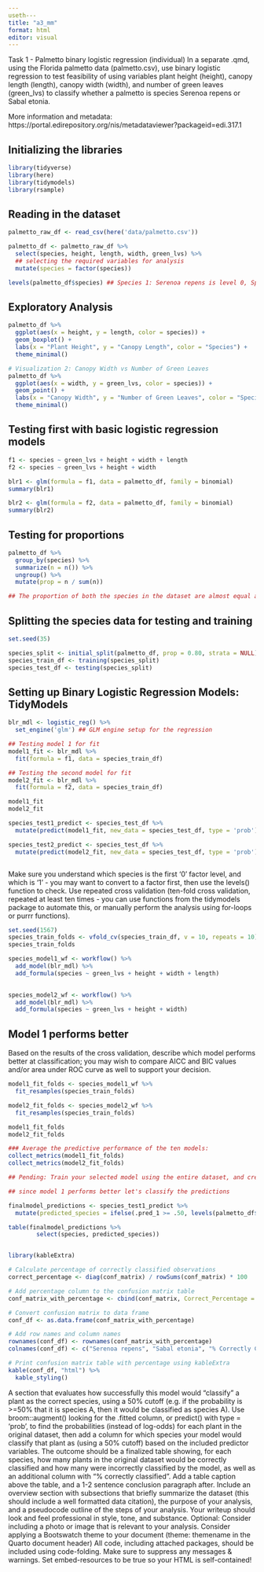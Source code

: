 ```yaml
---
useth---
title: "a3_mm"
format: html
editor: visual
---
```


Task 1 - Palmetto binary logistic regression (individual)
In a separate .qmd, using the Florida palmetto data (palmetto.csv), use binary logistic regression to test feasibility of using variables plant height (height), canopy length (length), canopy width (width), and number of green leaves (green_lvs) to classify whether a palmetto is species Serenoa repens or Sabal etonia. 

More information and metadata: https://portal.edirepository.org/nis/metadataviewer?packageid=edi.317.1

## Initializing the libraries

```r
library(tidyverse) 
library(here)
library(tidymodels)
library(rsample)

```


## Reading in the dataset

```r

palmetto_raw_df <- read_csv(here('data/palmetto.csv'))

palmetto_df <- palmetto_raw_df %>% 
  select(species, height, length, width, green_lvs) %>% 
  ## selecting the required variables for analysis
  mutate(species = factor(species))

levels(palmetto_df$species) ## Species 1: Serenoa repens is level 0, Species 2: Sabal etonia is Level 1

```

## Exploratory Analysis 

```r

palmetto_df %>%
  ggplot(aes(x = height, y = length, color = species)) +
  geom_boxplot() +
  labs(x = "Plant Height", y = "Canopy Length", color = "Species") +
  theme_minimal()

# Visualization 2: Canopy Width vs Number of Green Leaves
palmetto_df %>%
  ggplot(aes(x = width, y = green_lvs, color = species)) +
  geom_point() +
  labs(x = "Canopy Width", y = "Number of Green Leaves", color = "Species") +
  theme_minimal()


```


## Testing first with basic logistic regression models

```r
f1 <- species ~ green_lvs + height + width + length
f2 <- species ~ green_lvs + height + width

blr1 <- glm(formula = f1, data = palmetto_df, family = binomial)
summary(blr1)

blr2 <- glm(formula = f2, data = palmetto_df, family = binomial)
summary(blr2)


```


## Testing for proportions

```r
palmetto_df %>%
  group_by(species) %>%
  summarize(n = n()) %>%
  ungroup() %>%
  mutate(prop = n / sum(n))

## The proportion of both the species in the dataset are almost equal at 50% each

```

## Splitting the species data for testing and training

```r
set.seed(35)

species_split <- initial_split(palmetto_df, prop = 0.80, strata = NULL)
species_train_df <- training(species_split)
species_test_df <- testing(species_split)
```

## Setting up Binary Logistic Regression Models: TidyModels

```r
blr_mdl <- logistic_reg() %>%
  set_engine('glm') ## GLM engine setup for the regression

## Testing model 1 for fit
model1_fit <- blr_mdl %>%
  fit(formula = f1, data = species_train_df)

## Testing the second model for fit
model2_fit <- blr_mdl %>%
  fit(formula = f2, data = species_train_df)

model1_fit
model2_fit
```


```r
species_test1_predict <- species_test_df %>%
  mutate(predict(model1_fit, new_data = species_test_df, type = 'prob'))

species_test2_predict <- species_test_df %>%
  mutate(predict(model2_fit, new_data = species_test_df, type = 'prob'))



```


Make sure you understand which species is the first ‘0’ factor level, and which is ‘1’ - you may want to convert to a factor first, then use the levels() function to check.  Use repeated cross validation (ten-fold cross validation, repeated at least ten times - you can use functions from the tidymodels package to automate this, or manually perform the analysis using for-loops or purrr functions). 

```r
set.seed(1567)
species_train_folds <- vfold_cv(species_train_df, v = 10, repeats = 10)
species_train_folds
```

```r

species_model1_wf <- workflow() %>%   
  add_model(blr_mdl) %>%
  add_formula(species ~ green_lvs + height + width + length)
  

species_model2_wf <- workflow() %>%   
  add_model(blr_mdl) %>%
  add_formula(species ~ green_lvs + height + width)

```
## Model 1 performs better 
Based on the results of the cross validation, describe which model performs better at classification; you may wish to compare AICC and BIC values and/or area under ROC curve as well to support your decision.


```r
model1_fit_folds <- species_model1_wf %>%
  fit_resamples(species_train_folds)

model2_fit_folds <- species_model2_wf %>%
  fit_resamples(species_train_folds)

model1_fit_folds
model2_fit_folds

### Average the predictive performance of the ten models:
collect_metrics(model1_fit_folds)
collect_metrics(model2_fit_folds)
```



```r
## Pending: Train your selected model using the entire dataset, and create a finalized table (e.g., knitr::kable() and kableExtra functions) containing the binary logistic regression model results (at least coefficients, standard errors for the coefficients, and information for significance - consider using broom::tidy() to get you most of the way). 

```


```r
## since model 1 performs better let's classify the predictions

finalmodel_predictions <- species_test1_predict %>% 
  mutate(predicted_species = ifelse(.pred_1 >= .50, levels(palmetto_df$species)[1], levels(palmetto_df$species)[2]))

table(finalmodel_predictions %>% 
        select(species, predicted_species))



```


```r
library(kableExtra)

# Calculate percentage of correctly classified observations
correct_percentage <- diag(conf_matrix) / rowSums(conf_matrix) * 100

# Add percentage column to the confusion matrix table
conf_matrix_with_percentage <- cbind(conf_matrix, Correct_Percentage = correct_percentage)

# Convert confusion matrix to data frame
conf_df <- as.data.frame(conf_matrix_with_percentage)

# Add row names and column names
rownames(conf_df) <- rownames(conf_matrix_with_percentage)
colnames(conf_df) <- c("Serenoa repens", "Sabal etonia", "% Correctly Classified")

# Print confusion matrix table with percentage using kableExtra
kable(conf_df, "html") %>%
  kable_styling()

```

A section that evaluates how successfully this model would “classify” a plant as the correct species, using a 50% cutoff (e.g. if the probability is >=50% that it is species A, then it would be classified as species A). Use broom::augment() looking for the .fitted column,  or predict() with type = ‘prob’, to find the probabilities (instead of log-odds) for each plant in the original dataset, then add a column for which species your model would classify that plant as (using a 50% cutoff) based on the included predictor variables. The outcome should be a finalized table showing, for each species, how many plants in the original dataset would be correctly classified and how many were incorrectly classified by the model, as well as an additional column with “% correctly classified”. Add a table caption above the table, and a 1-2 sentence conclusion paragraph after.
Include an overview section with subsections that briefly summarize the dataset (this should include a well formatted data citation), the purpose of your analysis, and a pseudocode outline of the steps of your analysis.  Your writeup should look and feel professional in style, tone, and substance.
Optional: Consider including a photo or image that is relevant to your analysis.  Consider applying a Bootswatch theme to your document (theme: themename in the Quarto document header)
All code, including attached packages, should be included using code-folding.  Make sure to suppress any messages & warnings. Set embed-resources to be true so your HTML is self-contained!
